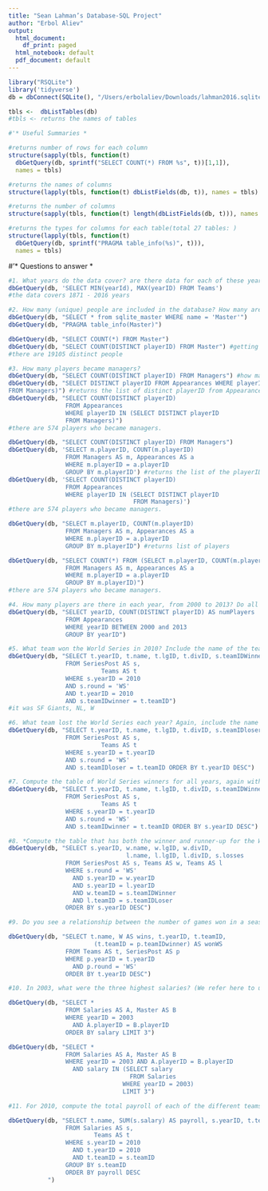 ```yaml
---
title: "Sean Lahman’s Database-SQL Project"
author: "Erbol Aliev"
output:
  html_document:
    df_print: paged
  html_notebook: default
  pdf_document: default
---
```

```r
library("RSQLite")
library('tidyverse')
db = dbConnect(SQLite(), "/Users/erbolaliev/Downloads/lahman2016.sqlite")

tbls <-  dbListTables(db)
#tbls <- returns the names of tables
```
```r
#'* Useful Summaries *

#returns number of rows for each column
structure(sapply(tbls, function(t)
  dbGetQuery(db, sprintf("SELECT COUNT(*) FROM %s", t))[1,1]),
  names = tbls) 
```


```r
#returns the names of columns
structure(lapply(tbls, function(t) dbListFields(db, t)), names = tbls)
```
```r
#returns the number of columns
structure(sapply(tbls, function(t) length(dbListFields(db, t))), names = tbls)
```
```r
#returns the types for columns for each table(total 27 tables: )
structure(lapply(tbls, function(t)
  dbGetQuery(db, sprintf("PRAGMA table_info(%s)", t))),
  names = tbls)
```

#'* Questions to answer *
```r
#1. What years do the data cover? are there data for each of these years?
dbGetQuery(db, 'SELECT MIN(yearId), MAX(yearID) FROM Teams')
#the data covers 1871 - 2016 years
```
```r
#2. How many (unique) people are included in the database? How many are players, managers, etc?
dbGetQuery(db, "SELECT * from sqlite_master WHERE name = 'Master'")
dbGetQuery(db, "PRAGMA table_info(Master)")

dbGetQuery(db, "SELECT COUNT(*) FROM Master")
dbGetQuery(db, "SELECT COUNT(DISTINCT playerID) FROM Master") #getting a distinct people 
#there are 19105 distinct people
```
```r
#3. How many players became managers?
dbGetQuery(db, "SELECT COUNT(DISTINCT playerID) FROM Managers") #how many distinct players in Managers 
dbGetQuery(db, "SELECT DISTINCT playerID FROM Appearances WHERE playerID IN (SELECT DISTINCT playerID
FROM Managers)") #returns the list of distinct playerID from Appearances, basucally a union of two tables
dbGetQuery(db, "SELECT COUNT(DISTINCT playerID) 
                FROM Appearances 
                WHERE playerID IN (SELECT DISTINCT playerID
                FROM Managers)") 
#there are 574 players who became managers.
```
```r
dbGetQuery(db, "SELECT COUNT(DISTINCT playerID) FROM Managers")
dbGetQuery(db, 'SELECT m.playerID, COUNT(m.playerID) 
                FROM Managers AS m, Appearances AS a 
                WHERE m.playerID = a.playerID
                GROUP BY m.playerID') #returns the list of the playerID
dbGetQuery(db, 'SELECT COUNT(DISTINCT playerID) 
                FROM Appearances 
                WHERE playerID IN (SELECT DISTINCT playerID
                                   FROM Managers)') 
#there are 574 players who became managers.
```
```r
dbGetQuery(db, "SELECT m.playerID, COUNT(m.playerID) 
                FROM Managers AS m, Appearances AS a 
                WHERE m.playerID = a.playerID
                GROUP BY m.playerID") #returns list of players

dbGetQuery(db, "SELECT COUNT(*) FROM (SELECT m.playerID, COUNT(m.playerID) 
                FROM Managers AS m, Appearances AS a 
                WHERE m.playerID = a.playerID 
                GROUP BY m.playerID)")
#there are 574 players who became managers.
```
```r
#4. How many players are there in each year, from 2000 to 2013? Do all teams have the same number of players?
dbGetQuery(db, "SELECT yearID, COUNT(DISTINCT playerID) AS numPlayers
                FROM Appearances
                WHERE yearID BETWEEN 2000 and 2013
                GROUP BY yearID")

```
```r
#5. What team won the World Series in 2010? Include the name of the team, the league and division.
dbGetQuery(db, "SELECT t.yearID, t.name, t.lgID, t.divID, s.teamIDWinner 
                FROM SeriesPost AS s,
                          Teams AS t
                WHERE s.yearID = 2010
                AND s.round = 'WS'
                AND t.yearID = 2010
                AND s.teamIDwinner = t.teamID")
#it was SF Giants, NL, W
```
```r
#6. What team lost the World Series each year? Again, include the name of the team, league and division.
dbGetQuery(db, "SELECT t.yearID, t.name, t.lgID, t.divID, s.teamIDloser 
                FROM SeriesPost AS s,
                          Teams AS t
                WHERE s.yearID = t.yearID
                AND s.round = 'WS'
                AND s.teamIDloser = t.teamID ORDER BY t.yearID DESC")

```
```r
#7. Compute the table of World Series winners for all years, again with the name of the team, league and division.
dbGetQuery(db, "SELECT t.yearID, t.name, t.lgID, t.divID, s.teamIDWinner 
                FROM SeriesPost AS s,
                          Teams AS t
                WHERE s.yearID = t.yearID
                AND s.round = 'WS'
                AND s.teamIDwinner = t.teamID ORDER BY s.yearID DESC")
```
```r
#8. *Compute the table that has both the winner and runner-up for the World Series in each tuple/row for all years, again with the name of the team, league and division, and also the number games the losing team won in the series.
dbGetQuery(db, "SELECT s.yearID, w.name, w.lgID, w.divID,
                                 l.name, l.lgID, l.divID, s.losses
                FROM SeriesPost AS s, Teams AS w, Teams AS l 
                WHERE s.round = 'WS'
                  AND s.yearID = w.yearID
                  AND s.yearID = l.yearID
                  AND w.teamID = s.teamIDWinner 
                  AND l.teamID = s.teamIDLoser
                ORDER BY s.yearID DESC")
```
```r
#9. Do you see a relationship between the number of games won in a season and winning the World Series?

dbGetQuery(db, "SELECT t.name, W AS wins, t.yearID, t.teamID, 
                        (t.teamID = p.teamIDwinner) AS wonWS
                FROM Teams AS t, SeriesPost AS p
                WHERE p.yearID = t.yearID 
                  AND p.round = 'WS'
                ORDER BY t.yearID DESC")
```
```r
#10. In 2003, what were the three highest salaries? (We refer here to unique salaries, i.e., there may be several players getting the exact same amount.) How do we find the players who got any of these 3 salaries?

dbGetQuery(db, "SELECT *
                FROM Salaries AS A, Master AS B 
                WHERE yearID = 2003
                  AND A.playerID = B.playerID 
                ORDER BY salary LIMIT 3")

```
```r
dbGetQuery(db, "SELECT *
                FROM Salaries AS A, Master AS B 
                WHERE yearID = 2003 AND A.playerID = B.playerID 
                  AND salary IN (SELECT salary 
                                  FROM Salaries
                                WHERE yearID = 2003)
                                LIMIT 3")
```
```r
#11. For 2010, compute the total payroll of each of the different teams. Next compute the team payrolls for all years in the database for which we have salary information.

dbGetQuery(db, "SELECT t.name, SUM(s.salary) AS payroll, s.yearID, t.teamID 
                FROM Salaries AS s,
                        Teams AS t
                WHERE s.yearID = 2010
                  AND t.yearID = 2010
                  AND t.teamID = s.teamID
                GROUP BY s.teamID 
                ORDER BY payroll DESC
           ")

```

